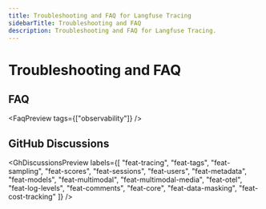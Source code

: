 ```yaml
---
title: Troubleshooting and FAQ for Langfuse Tracing
sidebarTitle: Troubleshooting and FAQ
description: Troubleshooting and FAQ for Langfuse Tracing.
---
```


# Troubleshooting and FAQ

## FAQ


<FaqPreview tags={["observability"]} />

## GitHub Discussions


<GhDiscussionsPreview labels={[
    "feat-tracing", 
    "feat-tags", 
    "feat-sampling", 
    "feat-scores", 
    "feat-sessions", 
    "feat-users", 
    "feat-metadata", 
    "feat-models", 
    "feat-multimodal", 
    "feat-multimodal-media", 
    "feat-otel", 
    "feat-log-levels", 
    "feat-comments", 
    "feat-core", 
    "feat-data-masking", 
    "feat-cost-tracking"
    ]} />